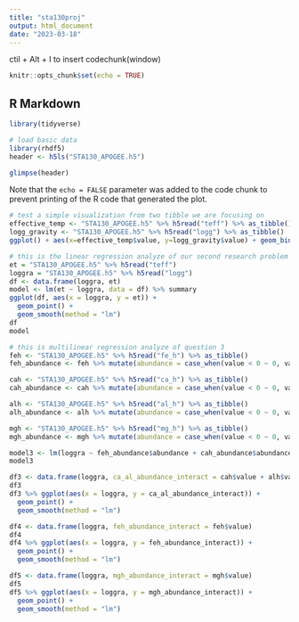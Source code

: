 ```yaml
---
title: "sta130proj"
output: html_document
date: "2023-03-18"
---
```

ctil + Alt + I to insert codechunk(window)

```r
knitr::opts_chunk$set(echo = TRUE)
```

## R Markdown


```r
library(tidyverse)
```

```r
# load basic data
library(rhdf5)
header <- h5ls("STA130_APOGEE.h5")
```

```r
glimpse(header)
```

Note that the `echo = FALSE` parameter was added to the code chunk to prevent printing of the R code that generated the plot.


```r
# test a simple visualization from two tibble we are focusing on
effective_temp <- "STA130_APOGEE.h5" %>% h5read("teff") %>% as_tibble()
logg_gravity <- "STA130_APOGEE.h5" %>% h5read("logg") %>% as_tibble()
ggplot() + aes(x=effective_temp$value, y=logg_gravity$value) + geom_bin_2d(bins=200)
```

```r
# this is the linear regression analyze of our second research problem
et = "STA130_APOGEE.h5" %>% h5read("teff")
loggra = "STA130_APOGEE.h5" %>% h5read("logg")
df <- data.frame(loggra, et)
model <- lm(et ~ loggra, data = df) %>% summary
ggplot(df, aes(x = loggra, y = et)) +
  geom_point() +
  geom_smooth(method = "lm")
df
model
```

```r
# this is multilinear regression analyze of question 3
feh <- "STA130_APOGEE.h5" %>% h5read("fe_h") %>% as_tibble() 
feh_abundance <- feh %>% mutate(abundance = case_when(value < 0 ~ 0, value >= 0 ~ 1))

cah <- "STA130_APOGEE.h5" %>% h5read("ca_h") %>% as_tibble() 
cah_abundance <- cah %>% mutate(abundance = case_when(value < 0 ~ 0, value >= 0 ~ 1))

alh <- "STA130_APOGEE.h5" %>% h5read("al_h") %>% as_tibble() 
alh_abundance <- alh %>% mutate(abundance = case_when(value < 0 ~ 0, value >= 0 ~ 1))

mgh <- "STA130_APOGEE.h5" %>% h5read("mg_h") %>% as_tibble() 
mgh_abundance <- mgh %>% mutate(abundance = case_when(value < 0 ~ 0, value >= 0 ~ 1))

model3 <- lm(loggra ~ feh_abundance$abundance + cah_abundance$abundance + alh_abundance$abundance + mgh_abundance$abundance, data = df) %>% summary
model3

df3 <- data.frame(loggra, ca_al_abundance_interact = cah$value + alh$value)
df3
df3 %>% ggplot(aes(x = loggra, y = ca_al_abundance_interact)) +
  geom_point() +
  geom_smooth(method = "lm")
```

```r
df4 <- data.frame(loggra, feh_abundance_interact = feh$value)
df4
df4 %>% ggplot(aes(x = loggra, y = feh_abundance_interact)) +
  geom_point() +
  geom_smooth(method = "lm")
```


```r
df5 <- data.frame(loggra, mgh_abundance_interact = mgh$value)
df5
df5 %>% ggplot(aes(x = loggra, y = mgh_abundance_interact)) +
  geom_point() +
  geom_smooth(method = "lm")
```